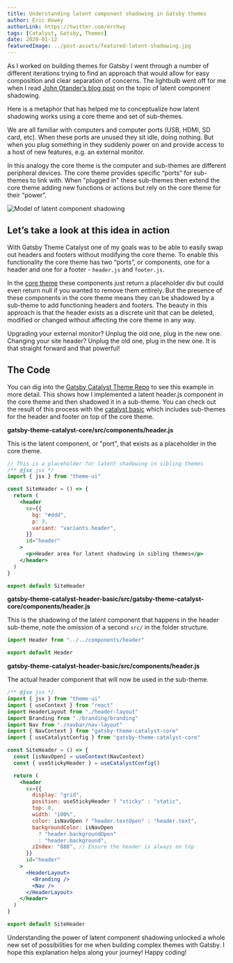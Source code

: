 ```yaml
---
title: Understanding latent component shadowing in Gatsby themes
author: Eric Howey
authorLink: https://twitter.com/erchwy
tags: [Catalyst, Gatsby, Themes]
date: 2020-01-12
featuredImage: ../post-assets/featured-latent-shadowing.jpg
---
```


As I worked on building themes for Gatsby I went through a number of different iterations trying to find an approach that would allow for easy composition and clear separation of concerns. The lightbulb went off for me when I read [John Otander’s blog post](https://johno.com/latent-component-shadowing) on the topic of latent component shadowing.

Here is a metaphor that has helped me to conceptualize how latent shadowing works using a core theme and set of sub-themes.

We are all familiar with computers and computer ports (USB, HDMI, SD card, etc). When these ports are unused they sit idle, doing nothing. But when you plug something in they suddenly power on and provide access to a host of new features, e.g. an external monitor.

In this analogy the core theme is the computer and sub-themes are different peripheral devices. The core theme provides specific “ports” for sub-themes to link with. When "plugged in" these sub-themes then extend the core theme adding new functions or actions but rely on the core theme for their “power”.

![Model of latent component shadowing](../post-assets/model-latent-shadowing.png "Model of latent component shadowing")

## Let’s take a look at this idea in action

With Gatsby Theme Catalyst one of my goals was to be able to easily swap out headers and footers without modifying the core theme. To enable this functionality the core theme has two “ports”, or components, one for a header and one for a footer - `header.js` and `footer.js`.

In the [core theme](https://gatsby-starter-catalyst-core.netlify.com/) these components just return a placeholder div but could even return null if you wanted to remove them entirely. But the presence of these components in the core theme means they can be shadowed by a sub-theme to add functioning headers and footers. The beauty in this approach is that the header exists as a discrete unit that can be deleted, modified or changed without affecting the core theme in any way.

Upgrading your external monitor? Unplug the old one, plug in the new one. Changing your site header? Unplug the old one, plug in the new one. It is that straight forward and that powerful!

## The Code

You can dig into the [Gatsby Catalyst Theme Repo](https://github.com/ehowey/gatsby-theme-catalyst) to see this example in more detail. This shows how I implemented a latent header.js component in the core theme and then shadowed it in a sub-theme. You can check out the result of this process with the [catalyst basic](https://gatsby-starter-catalyst-basic.netlify.com/) which includes sub-themes for the header and footer on top of the core theme.

**gatsby-theme-catalyst-core/src/components/header.js**

This is the latent component, or "port", that exists as a placeholder in the core theme.

```jsx
// This is a placeholder for latent shadowing in sibling themes
/** @jsx jsx */
import { jsx } from "theme-ui"

const SiteHeader = () => {
  return (
    <header
      sx={{
        bg: "#ddd",
        p: 3,
        variant: "variants.header",
      }}
      id="header"
    >
      <p>Header area for latent shadowing in sibling themes</p>
    </header>
  )
}

export default SiteHeader
```

**gatsby-theme-catalyst-header-basic/src/gatsby-theme-catalyst-core/components/header.js**

This is the shadowing of the latent component that happens in the header sub-theme, note the omission of a second `src/` in the folder structure.

```jsx
import Header from "../../components/header"

export default Header
```

**gatsby-theme-catalyst-header-basic/src/components/header.js**

The actual header component that will now be used in the sub-theme.

```jsx
/** @jsx jsx */
import { jsx } from "theme-ui"
import { useContext } from "react"
import HeaderLayout from "./header-layout"
import Branding from "./branding/branding"
import Nav from "./navbar/nav-layout"
import { NavContext } from "gatsby-theme-catalyst-core"
import { useCatalystConfig } from "gatsby-theme-catalyst-core"

const SiteHeader = () => {
  const [isNavOpen] = useContext(NavContext)
  const { useStickyHeader } = useCatalystConfig()

  return (
    <header
      sx={{
        display: "grid",
        position: useStickyHeader ? "sticky" : "static",
        top: 0,
        width: "100%",
        color: isNavOpen ? "header.textOpen" : "header.text",
        backgroundColor: isNavOpen
          ? "header.backgroundOpen"
          : "header.background",
        zIndex: "888", // Ensure the header is always on top
      }}
      id="header"
    >
      <HeaderLayout>
        <Branding />
        <Nav />
      </HeaderLayout>
    </header>
  )
}

export default SiteHeader
```

Understanding the power of latent component shadowing unlocked a whole new set of possibilities for me when building complex themes with Gatsby. I hope this explanation helps along your journey! Happy coding!
